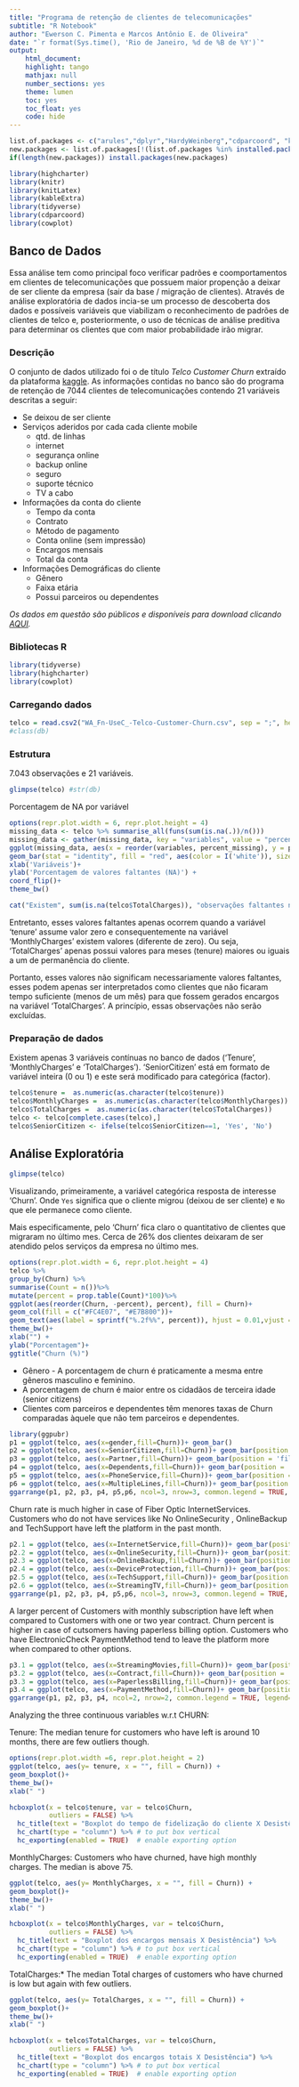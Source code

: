 ---
title: "Programa de retenção de clientes de telecomunicações"
subtitle: "R Notebook"
author: "Ewerson C. Pimenta e Marcos Antônio E. de Oliveira"
date: "`r format(Sys.time(), 'Rio de Janeiro, %d de %B de %Y')`"
output:
    html_document:
    highlight: tango
    mathjax: null
    number_sections: yes
    theme: lumen
    toc: yes
    toc_float: yes
    code: hide
---
  
  
  
  <!-- highlight: tango pygments kate monochrome zenburn haddock textmate -->
  <!-- theme: cerulean, journal, flatly, readable, spacelab, united, cosmo, lumen, paper, sandston, simplex, yeti -->
  
  <!----------  INÍCIO CONFIG  ---------->
  
```{r INSTALPACK, echo = FALSE, eval = TRUE, message=FALSE, include = FALSE}
list.of.packages <- c("arules","dplyr","HardyWeinberg","cdparcoord", "knitr", "knitLatex", "kableExtra", "tidyverse", "tidyverse", "cdparcoord", "cowplot")
new.packages <- list.of.packages[!(list.of.packages %in% installed.packages()[,"Package"])]
if(length(new.packages)) install.packages(new.packages)
```

```{r READPACK, echo = FALSE, eval = TRUE, message=FALSE, include = FALSE}
library(highcharter)
library(knitr)
library(knitLatex)
library(kableExtra)
library(tidyverse)
library(cdparcoord)
library(cowplot)
```
  
  
## Banco de Dados
  
  Essa análise tem como principal foco verificar padrões e coomportamentos em clientes de telecomunicações que possuem maior propenção a deixar de ser cliente da empresa (sair da base / migração de clientes). Através de análise exploratória de dados incia-se um processo de descoberta dos dados e possíveis variáveis que viabilizam o reconhecimento de padrões de clientes de telco e, posteriormente, o uso de técnicas de análise preditiva para determinar os clientes que com maior probabilidade irão migrar.
  
### Descrição
  
  O conjunto de dados utilizado foi o de título *Telco Customer Churn* extraído da plataforma [kaggle](https://www.kaggle.com/). As informações contidas no banco são do programa de retenção de 7044 clientes de telecomunicações contendo 21 variáveis descritas a seguir:
  
- Se deixou de ser cliente
- Serviços aderidos por cada cada cliente mobile  
    + qtd. de linhas  
    + internet  
    + segurança online  
    + backup online  
    + seguro  
    + suporte técnico  
    + TV a cabo  

- Informações da conta do cliente   
    +  Tempo da conta  
    +  Contrato  
    +  Método de pagamento  
    +  Conta online (sem impressão)  
    +  Encargos mensais  
    +  Total da conta  

- Informações Demográficas do cliente  
    + Gênero  
    + Faixa etária  
    + Possui parceiros ou dependentes  

*Os dados em questão são públicos e disponíveis para download clicando [AQUI](https://www.kaggle.com/blastchar/telco-customer-churn/home).* 

### Bibliotecas R
```{r}
library(tidyverse)
library(highcharter)
library(cowplot)
```

  
### Carregando dados
```{r, message=FALSE}
telco = read.csv2("WA_Fn-UseC_-Telco-Customer-Churn.csv", sep = ";", header = TRUE, na.strings = "")
#class(db)
```

### Estrutura

7.043 observações e 21 variáveis.
```{r}
glimpse(telco) #str(db)
```

Porcentagem de NA por variável

```{r}
options(repr.plot.width = 6, repr.plot.height = 4)
missing_data <- telco %>% summarise_all(funs(sum(is.na(.))/n()))
missing_data <- gather(missing_data, key = "variables", value = "percent_missing")
ggplot(missing_data, aes(x = reorder(variables, percent_missing), y = percent_missing)) +
geom_bar(stat = "identity", fill = "red", aes(color = I('white')), size = 0.3)+
xlab('Variáveis')+
ylab('Porcentagem de valores faltantes (NA)') +
coord_flip()+ 
theme_bw()
```

```{r}
cat("Existem", sum(is.na(telco$TotalCharges)), "observações faltantes na variável 'TotalCharges'")
```
Entretanto, esses valores faltantes apenas ocorrem quando a variável 'tenure' assume valor zero e consequentemente na variável 'MonthlyCharges' existem valores (diferente de zero). Ou seja, 'TotalCharges' apenas possui valores para meses (tenure) maiores ou iguais a um de permanência do cliente. 

Portanto, esses valores não significam necessariamente valores faltantes, esses podem apenas ser interpretados como clientes que não ficaram tempo suficiente (menos de um mês) para que fossem gerados encargos na variável 'TotalCharges'. A princípio, essas observações não serão excluídas.

### Preparação de dados

Existem apenas 3 variáveis contínuas no banco de dados ('Tenure', 'MonthlyCharges' e 'TotalCharges'). 'SeniorCitizen' está em formato de variável inteira (0 ou 1) e este será modificado para categórica (factor).
```{r}
telco$tenure =  as.numeric(as.character(telco$tenure))
telco$MonthlyCharges =  as.numeric(as.character(telco$MonthlyCharges))
telco$TotalCharges =  as.numeric(as.character(telco$TotalCharges))
telco <- telco[complete.cases(telco),]
telco$SeniorCitizen <- ifelse(telco$SeniorCitizen==1, 'Yes', 'No')
```
## Análise Exploratória

```{r}
glimpse(telco)
```

Visualizando, primeiramente, a variável categórica resposta de interesse 'Churn'. Onde `Yes` significa que o cliente migrou (deixou de ser cliente) e `No` que ele permanece como cliente.

Mais especificamente, pelo 'Churn' fica claro o quantitativo de clientes que migraram no último mes. 
Cerca de 26% dos clientes deixaram de ser atendido pelos serviços da empresa no último mes.

```{r}
options(repr.plot.width = 6, repr.plot.height = 4)
telco %>% 
group_by(Churn) %>% 
summarise(Count = n())%>% 
mutate(percent = prop.table(Count)*100)%>%
ggplot(aes(reorder(Churn, -percent), percent), fill = Churn)+
geom_col(fill = c("#FC4E07", "#E7B800"))+
geom_text(aes(label = sprintf("%.2f%%", percent)), hjust = 0.01,vjust = -0.5, size =3)+ 
theme_bw()+  
xlab("") + 
ylab("Porcentagem")+
ggtitle("Churn (%)")
```

- Gênero - A porcentagem de churn é praticamente a mesma entre gêneros masculino e feminino.
- A porcentagem de churn é maior entre os cidadãos de terceira idade (senior citizens)
- Clientes com parceiros e dependentes têm menores taxas de Churn comparadas àquele que não tem parceiros e dependentes.

<!--
```{r}
options(repr.plot.width = 12, repr.plot.height = 8)
plot_grid(ggplot(telco, aes(x=gender,fill=Churn))+ geom_bar(), 
          ggplot(telco, aes(x=SeniorCitizen,fill=Churn))+ geom_bar(position = 'fill'),
          ggplot(telco, aes(x=Partner,fill=Churn))+ geom_bar(position = 'fill'),
          ggplot(telco, aes(x=Dependents,fill=Churn))+ geom_bar(position = 'fill'),
          ggplot(telco, aes(x=PhoneService,fill=Churn))+ geom_bar(position = 'fill'),
          ggplot(telco, aes(x=MultipleLines,fill=Churn))+ geom_bar(position = 'fill')+theme_bw()+
          scale_x_discrete(labels = function(x) str_wrap(x, width = 10)),
          align = "h")
```
-->

```{r}
library(ggpubr)
p1 = ggplot(telco, aes(x=gender,fill=Churn))+ geom_bar()
p2 = ggplot(telco, aes(x=SeniorCitizen,fill=Churn))+ geom_bar(position = 'fill')
p3 = ggplot(telco, aes(x=Partner,fill=Churn))+ geom_bar(position = 'fill')
p4 = ggplot(telco, aes(x=Dependents,fill=Churn))+ geom_bar(position = 'fill')
p5 = ggplot(telco, aes(x=PhoneService,fill=Churn))+ geom_bar(position = 'fill')
p6 = ggplot(telco, aes(x=MultipleLines,fill=Churn))+ geom_bar(position = 'fill')+theme_bw()
ggarrange(p1, p2, p3, p4, p5,p6, ncol=3, nrow=3, common.legend = TRUE, legend="right")
```


Churn rate is much higher in case of Fiber Optic InternetServices.
Customers who do not have services like No OnlineSecurity , OnlineBackup and TechSupport have left the platform in the past month.

<!--
```{r}
options(repr.plot.width = 12, repr.plot.height = 8)
plot_grid(ggplot(telco, aes(x=InternetService,fill=Churn))+ geom_bar(position = 'fill')+ 
          scale_x_discrete(labels = function(x) str_wrap(x, width = 10)), 
          ggplot(telco, aes(x=OnlineSecurity,fill=Churn))+ geom_bar(position = 'fill')+
          scale_x_discrete(labels = function(x) str_wrap(x, width = 10)),
          ggplot(telco, aes(x=OnlineBackup,fill=Churn))+ geom_bar(position = 'fill')+
          scale_x_discrete(labels = function(x) str_wrap(x, width = 10)),
          ggplot(telco, aes(x=DeviceProtection,fill=Churn))+ geom_bar(position = 'fill')+
          scale_x_discrete(labels = function(x) str_wrap(x, width = 10)),
          ggplot(telco, aes(x=TechSupport,fill=Churn))+ geom_bar(position = 'fill')+
          scale_x_discrete(labels = function(x) str_wrap(x, width = 10)),
          ggplot(telco, aes(x=StreamingTV,fill=Churn))+ geom_bar(position = 'fill')+theme_bw()+
          scale_x_discrete(labels = function(x) str_wrap(x, width = 10)),
          align = "h")
```
-->


```{r}
p2.1 = ggplot(telco, aes(x=InternetService,fill=Churn))+ geom_bar(position = 'fill') + scale_x_discrete(labels = function(x) str_wrap(x, width = 10))
p2.2 = ggplot(telco, aes(x=OnlineSecurity,fill=Churn))+ geom_bar(position = 'fill') + scale_x_discrete(labels = function(x) str_wrap(x, width = 10))
p2.3 = ggplot(telco, aes(x=OnlineBackup,fill=Churn))+ geom_bar(position = 'fill') + scale_x_discrete(labels = function(x) str_wrap(x, width = 10))
p2.4 = ggplot(telco, aes(x=DeviceProtection,fill=Churn))+ geom_bar(position = 'fill') + scale_x_discrete(labels = function(x) str_wrap(x, width = 10))
p2.5 = ggplot(telco, aes(x=TechSupport,fill=Churn))+ geom_bar(position = 'fill') + scale_x_discrete(labels = function(x) str_wrap(x, width = 10))
p2.6 = ggplot(telco, aes(x=StreamingTV,fill=Churn))+ geom_bar(position = 'fill')+theme_bw()+scale_x_discrete(labels = function(x) str_wrap(x, width = 10))
ggarrange(p1, p2, p3, p4, p5,p6, ncol=3, nrow=3, common.legend = TRUE, legend="right")
```

A larger percent of Customers with monthly subscription have left when compared to Customers with one or two year contract.
Churn percent is higher in case of cutsomers having paperless billing option.
Customers who have ElectronicCheck PaymentMethod tend to leave the platform more when compared to other options.

<!--
```{r}
plot_grid(ggplot(telco, aes(x=StreamingMovies,fill=Churn))+ geom_bar(position = 'fill')+ 
          scale_x_discrete(labels = function(x) str_wrap(x, width = 10)), 
          ggplot(telco, aes(x=Contract,fill=Churn))+ geom_bar(position = 'fill')+
          scale_x_discrete(labels = function(x) str_wrap(x, width = 10)),
          ggplot(telco, aes(x=PaperlessBilling,fill=Churn))+ geom_bar(position = 'fill')+
          scale_x_discrete(labels = function(x) str_wrap(x, width = 10)),
          ggplot(telco, aes(x=PaymentMethod,fill=Churn))+ geom_bar(position = 'fill')+theme_bw()+
          scale_x_discrete(labels = function(x) str_wrap(x, width = 10)),
          align = "h")
```
-->

```{r}
p3.1 = ggplot(telco, aes(x=StreamingMovies,fill=Churn))+ geom_bar(position = 'fill')+ scale_x_discrete(labels = function(x) str_wrap(x, width = 10))
p3.2 = ggplot(telco, aes(x=Contract,fill=Churn))+ geom_bar(position = 'fill')+scale_x_discrete(labels = function(x) str_wrap(x, width = 10))
p3.3 = ggplot(telco, aes(x=PaperlessBilling,fill=Churn))+ geom_bar(position = 'fill')+scale_x_discrete(labels = function(x) str_wrap(x, width = 10))
p3.4 = ggplot(telco, aes(x=PaymentMethod,fill=Churn))+ geom_bar(position = 'fill')+theme_bw()+scale_x_discrete(labels = function(x) str_wrap(x, width = 10))
ggarrange(p1, p2, p3, p4, ncol=2, nrow=2, common.legend = TRUE, legend="right")
```

Analyzing the three continuous variables w.r.t CHURN:

Tenure: The median tenure for customers who have left is around 10 months, there are few outliers though.

```{r}
options(repr.plot.width =6, repr.plot.height = 2)
ggplot(telco, aes(y= tenure, x = "", fill = Churn)) + 
geom_boxplot()+ 
theme_bw()+
xlab(" ")
```

```{r}
hcboxplot(x = telco$tenure, var = telco$Churn,
          outliers = FALSE) %>% 
  hc_title(text = "Boxplot do tempo de fidelização do cliente X Desistência") %>% 
  hc_chart(type = "column") %>% # to put box vertical 
  hc_exporting(enabled = TRUE)  # enable exporting option
```


MonthlyCharges: Customers who have churned, have high monthly charges. The median is above 75.

```{r}
ggplot(telco, aes(y= MonthlyCharges, x = "", fill = Churn)) + 
geom_boxplot()+ 
theme_bw()+
xlab(" ")
```

```{r}
hcboxplot(x = telco$MonthlyCharges, var = telco$Churn,
          outliers = FALSE) %>% 
  hc_title(text = "Boxplot dos encargos mensais X Desistência") %>% 
  hc_chart(type = "column") %>% # to put box vertical 
  hc_exporting(enabled = TRUE)  # enable exporting option
```


TotalCharges:* The median Total charges of customers who have churned is low but again with few outliers.

```{r}
ggplot(telco, aes(y= TotalCharges, x = "", fill = Churn)) + 
geom_boxplot()+ 
theme_bw()+
xlab(" ")
```

```{r}
hcboxplot(x = telco$TotalCharges, var = telco$Churn,
          outliers = FALSE) %>% 
  hc_title(text = "Boxplot dos encargos totais X Desistência") %>% 
  hc_chart(type = "column") %>% # to put box vertical 
  hc_exporting(enabled = TRUE)  # enable exporting option
```




